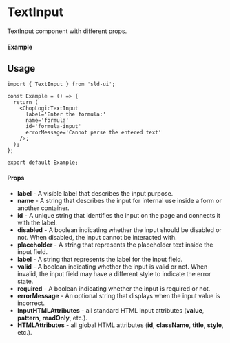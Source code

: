 
<Meta of={TextInput} title='TextInput' />

# TextInput

TextInput component with different props.

#### Example

<Canvas of={TextInput.Default} />

## Usage

```tsx
import { TextInput } from 'sld-ui';

const Example = () => {
  return (
    <ChopLogicTextInput
      label='Enter the formula:'
      name='formula'
      id='formula-input'
      errorMessage='Cannot parse the entered text'
    />;
  );
};

export default Example;
```

#### Props

- **label** - A visible label that describes the input purpose.
- **name** - A string that describes the input for internal use inside a form or another container.
- **id** - A unique string that identifies the input on the page and connects it with the label.
- **disabled** - A boolean indicating whether the input should be disabled or not. When disabled, the input cannot be interacted with.
- **placeholder** - A string that represents the placeholder text inside the input field.
- **label** - A string that represents the label for the input field.
- **valid** - A boolean indicating whether the input is valid or not. When invalid, the input field may have a different style to indicate the error state.
- **required** - A boolean indicating whether the input is required or not.
- **errorMessage** - An optional string that displays when the input value is incorrect.
- **InputHTMLAttributes** - all standard HTML input attributes (**value**, **pattern**, **readOnly**, etc.).
- **HTMLAttributes** - all global HTML attributes (**id**, **className**, **title**, **style**, etc.).
